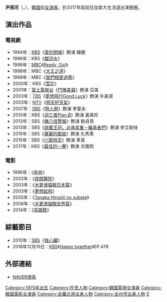 {{藝人
|姓名 = 尹孫河
|類型 = 女演員
|圖片 =
|圖片尺寸 = 
|圖片簡介 = 
|本名 =
|外文名 = 윤손하
|外文 = ko
|羅馬拼音 = Yun Son Ha
|英文名 =
|暱稱 =
|其他藝名 = 
|國籍 = {{KOR}}
|出生日期 = {{birth_date_and_age|1975|11|17}}
|出生地點 = {{KOR}}[[全羅北道|全羅北道]][[全州市|全州市]]
|宗教信仰 = 
|語言 = [[韓語|韓語]]、[[日語|日語]]
|配偶 = 申在賢
|職業 = [[演員|演員]]
|教育程度 = 百濟藝術專門大學
|出道作 = 《春香小姐“善”》
|出道日期 = 1994年
|代表作 = 
|活躍年代 = 1994年－2017年
|唱片公司 = 
|經紀公司 = CL&COMPANY
|相關團體 = 
|網站 = 
}}

'''尹孫河'''（{{lang-ko|'''윤손하'''}}，{{bd|1975年|11月17日}}），[[韓國|韓國]]前[[女演員|女演員]]，於2017年起前往加拿大生活退出演藝圈。

== 演出作品 ==
=== 電視劇 ===
*1994年：[[韓國放送公社|KBS]]《[[愛的問候|愛的問候]]》飾演 韓娜
*1996年：KBS《[[銀河水|銀河水]]》
*1998年：[[文化廣播_(韓國)|MBC]]《[[Ready,_Go!|Ready, Go!]]》
*1998年：MBC《[[大王之道|大王之道]]》
*1999年：MBC《[[我們相愛過嗎|我們相愛過嗎]]》
*2000年：KBS《[[雪花_(電視劇)|雪花]]》
*2001年：[[富士電視台|富士電視台]]《[[鬥陣美眉|鬥陣美眉]]》飾演 亞美
*2003年：[[TBS|TBS]]《[[夢想飛行Good_Luck|夢想飛行Good Luck]]》飾演 朴美淑
*2003年：[[NTV|NTV]]《[[明天好天氣|明天好天氣]]》
*2007年：[[SBS株式會社|SBS]]《[[戀人啊_(韓國電視劇)|戀人啊]]》飾演 李愛永
*2010年：KBS《[[逃亡者Plan.B|逃亡者Plan.B]]》飾演 黃美珍
*2013年：SBS《[[醜八怪警報|醜八怪警報]]》飾演 劉貞燕
*2013年：SBS《[[繼承者們|欲戴王冠，必承其重－繼承者們]]》飾演 李艾斯特
*2015年：SBS《[[華麗的鄰居|華麗的鄰居]]》飾演 孔秀萊
*2015年：SBS《[[六龍飛天|六龍飛天]]》飾演 草英
*2017年：KBS《[[最佳的一擊|最佳的一擊]]》飾演 洪寶熙

=== 電影 ===
*1996年：《[[爸爸(電影)|爸爸]]》
*2002年：《[[夜間醫院|夜間醫院]]》
*2003年：《[[木更津貓眼日本篇|木更津貓眼日本篇]]》
*2003年：《[[夢想起飛(電影)|夢想起飛]]》
*2005年：《[[Tanaka_Hiroshi_no_subete|Tanaka Hiroshi no subete]]》
*2006年：《[[木更津貓眼世界篇|木更津貓眼世界篇]]》
*2014年：《[[高跟鞋(電影)|高跟鞋]]》

== 綜藝節目 ==
*2010年：[[SBS株式會社|SBS]]《[[強心臟|強心臟]]》
*2016年12月15日：[[KBS|KBS]]《[[歡樂在一起|Happy together]]》EP.478

== 外部連結 ==
*[http://search.naver.com/search.naver?sm=tab_hty.top&where=nexearch&ie=utf8&query=%EC%9C%A4%EC%86%90%ED%95%98&x=28&y=18 NAVER搜索] {{Wayback|url=http://search.naver.com/search.naver?sm=tab_hty.top&where=nexearch&ie=utf8&query=%EC%9C%A4%EC%86%90%ED%95%98&x=28&y=18 |date=20190614043523 }}{{ko}}

{{CL&COMPANY}}
{{金銀淑作品}}
{{DEFAULTSORT: Yoon Son-ha}}
[[Category:1975年出生|Category:1975年出生]]
[[Category:在世人物|Category:在世人物]]
[[Category:韓國電視女演員|Category:韓國電視女演員]]
[[Category:韓國電影女演員|Category:韓國電影女演員]]
[[Category:全羅北道出身人物|Category:全羅北道出身人物]]
[[Category:全州市出身人物|Category:全州市出身人物]]
[[Category:尹姓|S]]